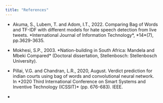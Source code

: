---
title: "References"
---

-   Akuma, S., Lubem, T. and Adom, I.T., 2022. Comparing Bag of Words and TF-IDF with different models for hate speech detection from live tweets. \*International Journal of
    Information Technology\*, \*14\*(7), pp.3629-3635.

-   Mokhesi, S.P., 2003. \*Nation-building in South Africa: Mandela and Mbeki Compared\* (Doctoral dissertation, Stellenbosch: Stellenbosch University).

-   Pillai, V.G. and Chandran, L.R., 2020, August. Verdict prediction for indian courts using bag of words and convolutional neural network. In \*2020 Third International Conference on Smart Systems and Inventive Technology (ICSSIT)\* (pp. 676-683). IEEE.

-   

